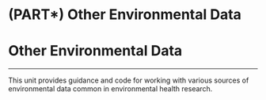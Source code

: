 # (PART\*) Other Environmental Data {.unnumbered .unlisted}

# **Other Environmental Data** {-}

---

This unit provides guidance and code for working with various sources of environmental data common in environmental health research.
